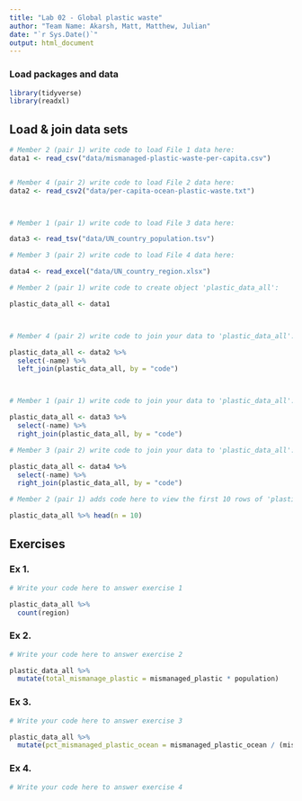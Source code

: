 ```yaml
---
title: "Lab 02 - Global plastic waste"
author: "Team Name: Akarsh, Matt, Matthew, Julian"
date: "`r Sys.Date()`"
output: html_document
---
```


### Load packages and data

```r
library(tidyverse)
library(readxl)
```


## Load & join data sets

```r
# Member 2 (pair 1) write code to load File 1 data here:
data1 <- read_csv("data/mismanaged-plastic-waste-per-capita.csv")


# Member 4 (pair 2) write code to load File 2 data here:
data2 <- read_csv2("data/per-capita-ocean-plastic-waste.txt")



# Member 1 (pair 1) write code to load File 3 data here:

data3 <- read_tsv("data/UN_country_population.tsv")

# Member 3 (pair 2) write code to load File 4 data here:

data4 <- read_excel("data/UN_country_region.xlsx")

```



```r
# Member 2 (pair 1) write code to create object 'plastic_data_all':

plastic_data_all <- data1



# Member 4 (pair 2) write code to join your data to 'plastic_data_all':

plastic_data_all <- data2 %>%
  select(-name) %>%
  left_join(plastic_data_all, by = "code")



# Member 1 (pair 1) write code to join your data to 'plastic_data_all':

plastic_data_all <- data3 %>%
  select(-name) %>%
  right_join(plastic_data_all, by = "code")

# Member 3 (pair 2) write code to join your data to 'plastic_data_all':

plastic_data_all <- data4 %>%
  select(-name) %>%
  right_join(plastic_data_all, by = "code")

```


```r
# Member 2 (pair 1) adds code here to view the first 10 rows of 'plastic_data_all'

plastic_data_all %>% head(n = 10)

```



## Exercises

### Ex 1.

```r
# Write your code here to answer exercise 1

plastic_data_all %>%
  count(region)


```



### Ex 2.

```r
# Write your code here to answer exercise 2

plastic_data_all %>%
  mutate(total_mismanage_plastic = mismanaged_plastic * population)


```


### Ex 3.

```r
# Write your code here to answer exercise 3

plastic_data_all %>%
  mutate(pct_mismanaged_plastic_ocean = mismanaged_plastic_ocean / (mismanaged_plastic * population))

```


### Ex 4.

```r
# Write your code here to answer exercise 4



```
